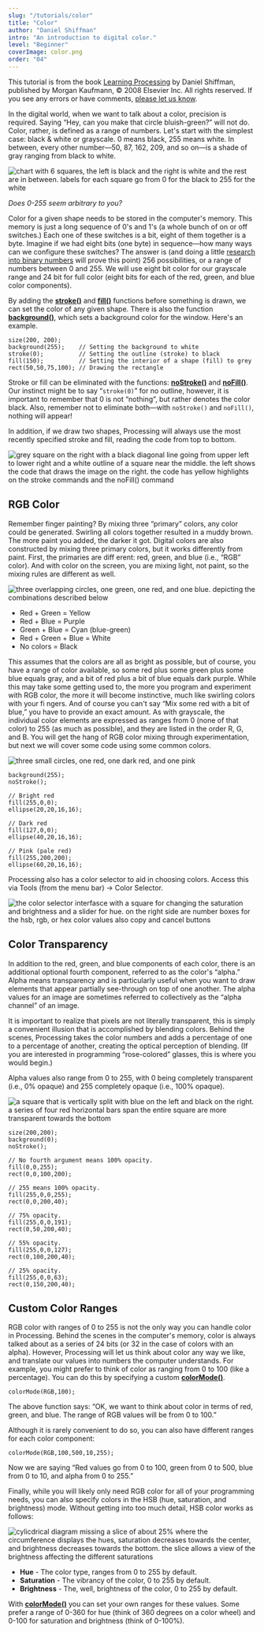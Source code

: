 ```yaml
---
slug: "/tutorials/color"
title: "Color"
author: "Daniel Shiffman"
intro: "An introduction to digital color."
level: "Beginner"
coverImage: color.png
order: "04"
---
```


<Note>

This tutorial is from the book [Learning Processing](https://processing.org/books/#shiffman) by Daniel Shiffman, published by Morgan Kaufmann, © 2008 Elsevier Inc. All rights reserved. If you see any errors or have comments, [please let us know](https://github.com/processing/processing-website/issues?q=is%3Aopen).

</Note>

In the digital world, when we want to talk about a color, precision is required. Saying &ldquo;Hey, can you make that circle bluish-green?&rdquo; will not do. Color, rather, is defined as a range of numbers. Let's start with the simplest case: black & white or grayscale. 0 means black, 255 means white. In between, every other number&mdash;50, 87, 162, 209, and so on&mdash;is a shade of gray ranging from black to white.

<FixedImage center width={650}>

![chart with 6 squares, the left is black and the right is white and the rest are in between. labels for each square go from 0 for the black to 255 for the white](./grayscale.svg)

</FixedImage>

<HighlightBlock>

_Does 0-255 seem arbitrary to you?_

Color for a given shape needs to be stored in the computer's memory. This memory is just a long sequence of 0's and 1's (a whole bunch of on or off switches.) Each one of these switches is a bit, eight of them together is a byte. Imagine if we had eight bits (one byte) in sequence&mdash;how many ways can we configure these switches? The answer is (and doing a little [research into binary numbers](http://en.wikipedia.org/wiki/Binary_number) will prove this point) 256 possibilities, or a range of numbers between 0 and 255. We will use eight bit color for our grayscale range and 24 bit for full color (eight bits for each of the red, green, and blue color components).

</HighlightBlock>

By adding the [**stroke()**](http://processing.org/reference/stroke_.html) and [**fill()**](http://processing.org/reference/fill_.html) functions before something is drawn, we can set the color of any given shape. There is also the function [**background()**](http://processing.org/reference/background_.html), which sets a background color for the window. Here's an example.

```
size(200, 200);
background(255);    // Setting the background to white
stroke(0);          // Setting the outline (stroke) to black
fill(150);          // Setting the interior of a shape (fill) to grey
rect(50,50,75,100); // Drawing the rectangle
```

Stroke or fill can be eliminated with the functions: [**noStroke()**](http://processing.org/reference/noStroke_.html) and [**noFill()**](http://processing.org/reference/noFill_.html). Our instinct might be to say &ldquo;`stroke(0)`&rdquo; for no outline, however, it is important to remember that 0 is not &ldquo;nothing&rdquo;, but rather denotes the color black. Also, remember not to eliminate both&mdash;with `noStroke()` and `noFill()`, nothing will appear!

In addition, if we draw two shapes, Processing will always use the most recently specified stroke and fill, reading the code from top to bottom.

<FixedImage center width={650}>

![grey square on the right with a black diagonal line going from upper left to lower right and a white outline of a square near the middle. the left shows the code that draws the image on the right. the code has yellow highlights on the stroke commands and the noFill() command](./order.svg)

</FixedImage>

## RGB Color

Remember finger painting? By mixing three &ldquo;primary&rdquo; colors, any color could be generated. Swirling all colors together resulted in a muddy brown. The more paint you added, the darker it got. Digital colors are also constructed by mixing three primary colors, but it works differently from paint. First, the primaries are diff erent: red, green, and blue (i.e., &ldquo;RGB&rdquo; color). And with color on the screen, you are mixing light, not paint, so the mixing rules are different as well.

<FixedImage center width={650}>

![three overlapping circles, one green, one red, and one blue. depicting the combinations described below](./rgb.jpg)

</FixedImage>

- Red	+ Green = Yellow
- Red	+ Blue 	= Purple
- Green + Blue = Cyan (blue-green)
- Red + Green + Blue = White
- No colors = Black

This assumes that the colors are all as bright as possible, but of course, you have a range of color available, so some red plus some green plus some blue equals gray, and a bit of red plus a bit of blue equals dark purple. While this may take some getting used to, the more you program and experiment with RGB color, the more it will become instinctive, much like swirling colors with your fi ngers. And of course you can't say &ldquo;Mix some red with a bit of blue,&rdquo; you have to provide an exact amount. As with grayscale, the individual color elements are expressed as ranges from 0 (none of that color) to 255 (as much as possible), and they are listed in the order R, G, and B. You will get the hang of RGB color mixing through experimentation, but next we will cover some code using some common colors.

<FixedImage left width={100}>

![three small circles, one red, one dark red, and one pink](./example_1_3.png)

</FixedImage>

```
background(255);
noStroke();

// Bright red
fill(255,0,0);
ellipse(20,20,16,16);

// Dark red
fill(127,0,0);
ellipse(40,20,16,16);

// Pink (pale red)
fill(255,200,200);
ellipse(60,20,16,16);
```

Processing also has a color selector to aid in choosing colors. Access this via Tools (from the menu bar) &rarr; Color Selector.

<FixedImage center width={650}>

![the color selector interfasce with a square for changing the saturation and brightness and a slider for hue. on the right side are number boxes for the hsb, rgb, or hex color values also copy and cancel buttons](./selector.png)

</FixedImage>

## Color Transparency

In addition to the red, green, and blue components of each color, there is an additional optional fourth component, referred to as the color's &ldquo;alpha.&rdquo; Alpha means transparency and is particularly useful when you want to draw elements that appear partially see-through on top of one another. The alpha values for an image are sometimes referred to collectively as the &ldquo;alpha channel&rdquo; of an image.

It is important to realize that pixels are not literally transparent, this is simply a convenient illusion that is accomplished by blending colors. Behind the scenes, Processing takes the color numbers and adds a percentage of one to a percentage of another, creating the optical perception of blending. (If you are interested in programming &ldquo;rose-colored&rdquo; glasses, this is where you would begin.)

Alpha values also range from 0 to 255, with 0 being completely transparent (i.e., 0% opaque) and 255 completely opaque (i.e., 100% opaque).

<FixedImage left width={200}>

![a square that is vertically split with blue on the left and black on the right. a series of four red horizontal bars span the entire square are more transparent towards the bottom](./example_1_4.png)

</FixedImage>

```
size(200,200);
background(0);
noStroke();

// No fourth argument means 100% opacity.
fill(0,0,255);
rect(0,0,100,200);

// 255 means 100% opacity.
fill(255,0,0,255);
rect(0,0,200,40);

// 75% opacity.
fill(255,0,0,191);
rect(0,50,200,40);

// 55% opacity.
fill(255,0,0,127);
rect(0,100,200,40);

// 25% opacity.
fill(255,0,0,63);
rect(0,150,200,40);
```

## Custom Color Ranges

RGB color with ranges of 0 to 255 is not the only way you can handle color in Processing. Behind the scenes in the computer's memory, color is always talked about as a series of 24 bits (or 32 in the case of colors with an alpha). However, Processing will let us think about color any way we like, and translate our values into numbers the computer understands. For example, you might prefer to think of color as ranging from 0 to 100 (like a percentage). You can do this by specifying a custom [**colorMode()**](http://processing.org/reference/colorMode_.html).

```
colorMode(RGB,100);
```

The above function says: &ldquo;OK, we want to think about color in terms of red, green, and blue. The range of RGB values will be from 0 to 100.&rdquo;

Although it is rarely convenient to do so, you can also have different ranges for each color component:

```
colorMode(RGB,100,500,10,255);
```

Now we are saying &ldquo;Red values go from 0 to 100, green from 0 to 500, blue from 0 to 10, and alpha from 0 to 255.&rdquo;

Finally, while you will likely only need RGB color for all of your programming needs, you can also specify colors in the HSB (hue, saturation, and brightness) mode. Without getting into too much detail, HSB color works as follows:

<FixedImage center width={500}>

![cylicdrical diagram missing a slice of about 25% where the circumference displays the hues, saturation decreases towards the center, and brightness decreases towards the bottom. the slice allows a view of the brightness affecting the different saturations](./hsb.png)

</FixedImage>

- **Hue** - The color type, ranges from 0 to 255 by default.
- **Saturation** - The vibrancy of the color, 0 to 255 by default.
- **Brightness** - The, well, brightness of the color, 0 to 255 by default.

With [**colorMode()**](http://processing.org/reference/colorMode_.html) you can set your own ranges for these values. Some prefer a range of 0-360 for hue (think of 360 degrees on a color wheel) and 0-100 for saturation and brightness (think of 0-100%).
